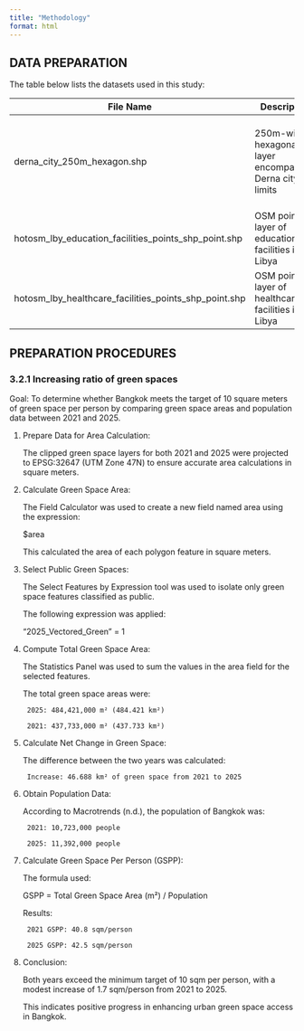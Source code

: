 ```yaml
---
title: "Methodology"
format: html
---
```


## DATA PREPARATION

The table below lists the datasets used in this study:

| **File Name** | **Description** | **Source** |
|---------------|------------------|------------|
| derna_city_250m_hexagon.shp | 250m-width hexagonal layer encompassing Derna city limits | ESRI shapefile format on eLearn GIS Project Folder |
| hotosm_lby_education_facilities_points_shp_point.shp | OSM point layer of education facilities in Libya | [Source](#) |
| hotosm_lby_healthcare_facilities_points_shp_point.shp | OSM point layer of healthcare facilities in Libya | [Source](#) |



## PREPARATION PROCEDURES

### 3.2.1 Increasing ratio of green spaces 

Goal: To determine whether Bangkok meets the target of 10 square meters of green space per person by comparing green space areas and population data between 2021 and 2025.

1. Prepare Data for Area Calculation:

    The clipped green space layers for both 2021 and 2025 were projected to EPSG:32647 (UTM Zone 47N) to ensure accurate area calculations in square meters.

2. Calculate Green Space Area:

    The Field Calculator was used to create a new field named area using the expression:

    $area

    This calculated the area of each polygon feature in square meters.

3. Select Public Green Spaces:

    The Select Features by Expression tool was used to isolate only green space features classified as public.

    The following expression was applied:

    "2025_Vectored_Green" = 1

4. Compute Total Green Space Area:

    The Statistics Panel was used to sum the values in the area field for the selected features.

    The total green space areas were:

        2025: 484,421,000 m² (484.421 km²)

        2021: 437,733,000 m² (437.733 km²)

5. Calculate Net Change in Green Space:

    The difference between the two years was calculated:

        Increase: 46.688 km² of green space from 2021 to 2025

6. Obtain Population Data:

    According to Macrotrends (n.d.), the population of Bangkok was:

        2021: 10,723,000 people

        2025: 11,392,000 people

7. Calculate Green Space Per Person (GSPP):

    The formula used:

    GSPP = Total Green Space Area (m²) / Population

    Results:

        2021 GSPP: 40.8 sqm/person 
        ​
        2025 GSPP: 42.5 sqm/person

8. Conclusion:

    Both years exceed the minimum target of 10 sqm per person, with a modest increase of 1.7 sqm/person from 2021 to 2025.

    This indicates positive progress in enhancing urban green space access in Bangkok.

